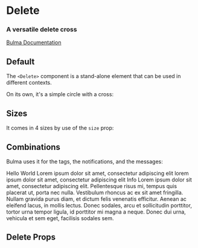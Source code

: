 

<Meta title="Elements/Delete" component={Delete} />

# Delete

### A versatile **delete** cross

[Bulma Documentation](https://bulma.io/documentation/elements/delete/)

## Default

The `<Delete>` component is a stand-alone element that can be used in different contexts.

On its own, it's a simple circle with a cross:

<Canvas>
  <Story name="Default">
    <Delete />
  </Story>
</Canvas>

## Sizes

It comes in 4 sizes by use of the `size` prop:

<Canvas>
  <Story name="Sizes">
    <React.Fragment>
      <Delete size="small" />
      <Delete />
      <Delete size="medium" />
      <Delete size="large" />
    </React.Fragment>
  </Story>
</Canvas>

## Combinations

Bulma uses it for the tags, the notifications, and the messages:

<Canvas>
  <Story name="Combinations">
    <React.Fragment>
      <Block>
        <Tag color="success">
          Hello World
          <Delete size="small" />
        </Tag>
      </Block>
      <Notification color="danger">
        <Delete />
        Lorem ipsum dolor sit amet, consectetur adipiscing elit lorem ipsum dolor sit amet, consectetur adipiscing elit
      </Notification>
      <Message color="info">
        <Message.Header>
          Info
          <Delete />
        </Message.Header>
        <Message.Body>
          Lorem ipsum dolor sit amet, consectetur adipiscing elit. Pellentesque risus mi, tempus quis placerat ut, porta nec nulla. Vestibulum rhoncus ac ex sit amet fringilla. Nullam gravida purus diam, et dictum felis venenatis efficitur. Aenean ac eleifend lacus, in mollis lectus. Donec sodales, arcu et sollicitudin porttitor, tortor urna tempor ligula, id porttitor mi magna a neque. Donec dui urna, vehicula et sem eget, facilisis sodales sem.
        </Message.Body>
      </Message>
    </React.Fragment>
  </Story>
</Canvas>

## Delete Props

<ArgsTable of={Delete} />
